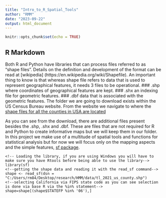 ```yaml
---
title: "Intro_to_R_Spatial_Tools"
author: "RMM"
date: "2023-09-22"
output: html_document
---
```


```r
knitr::opts_chunk$set(echo = TRUE)
```

## R Markdown
Both R and Python have libraries that can process files referred to as "shape files". Details on the definition and development of the format can be read at [wikipedia] (https://en.wikipedia.org/wiki/Shapefile). An important thing to know is that whereas shape file refers to data that is used to represent geographical features, it needs 3 files to be operational.
### .shp 
where coordinates of geographical features are kept.
### .shx
an indexing file for geometric features.
### .dbf
data that is associated with the geometric features.
The folder we are going to download exists within the US Census Bureau website. From the website we navigate to where the 
[shape files for all the counties in USA are located](https://www2.census.gov/geo/tiger/TIGER2021/COUNTY/)

As you can see from the download, there are additional files present besides the .shp, .shx and .dbf. These are files that are not required for R and Python to create informative maps but we will keep them in our folder. 
In this project we make use of a multitude of spatial tools and functions for statistical analysis but for now we will focus only on the mapping aspects and the simple features, [sf package](https://r-spatial.github.io/sf/). 

```
<!-- Loading the library, if you are using Windows you will have to make sure you have Rtools before being able to use the library-->
library(sf)
<!--getting the shape data and reading it with the read_sf command-->
shape <- read_sf(dsn = "C:/Users/rm84/Desktop/research/HMM/data/tl_2021_us_county.shp")
<!--selecting California via FIPS state code as you can see selection is done via base R via the %in% statement-->
shape=shape[(shape$STATEFP %in% '06'),]
```

